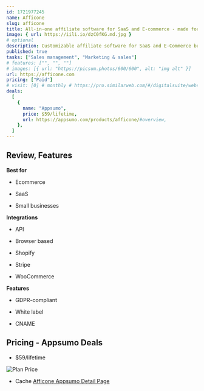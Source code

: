 ```yaml
---
id: 1721977245
name: Afficone
slug: afficone
title: All-in-one affiliate software for SaaS and E-commerce - made for Stripe, Shopify & WooCommerce
image: { url: https://iili.io/dzC0fKG.md.jpg }
# optional
description: Customizable affiliate software for SaaS and E-Commerce businessesLaunch and manage an affiliate program with no coding
published: true
tasks: ["Sales management", "Marketing & sales"]
# features: ["", "", ""]
# images: [{ url: "https://picsum.photos/600/600", alt: "img alt" }]
url: https://afficone.com
pricing: ["Paid"]
# visit: [0] # monthly # https://pro.similarweb.com/#/digitalsuite/websiteanalysis/home
deals:
  [
    {
      name: "Appsumo",
      price: $59/lifetime,
      url: https://appsumo.com/products/afficone/#overview,
    },
  ]
---
```


## Review, Features

**Best for**

- Ecommerce

- SaaS

- Small businesses

**Integrations**

- API

- Browser based

- Shopify

- Stripe

- WooCommerce

**Features**

- GDPR-compliant

- White label

- CNAME

## Pricing - Appsumo Deals

- $59/lifetime

<Img src="https://iili.io/dzRHBj4.png" alt="Plan Price" />

- Cache [Afficone Appsumo Detail Page](https://iili.io/dzRH8Ft.png)
